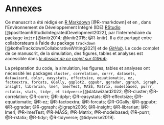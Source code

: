 # Annexes {-}

Ce manuscrit a été rédigé en [R Markdown](https://rmarkdown.rstudio.com) [@R-rmarkdown] et en \LaTeX, dans l'Environnement de Développement Intégré (IDE) [RStudio](https://posit.co/) [@positteamRStudioIntegratedDevelopment2022], par l'intermédiaire du package `knitr` [@knitr2014; @knitr2015; @R-knitr]. Il a été partagé entre collaborateurs à l'aide du package `trackdown` [@kotheTrackdownCollaborativeWriting2021] et de [*GitHub*](https://github.com/). Le code complet de ce manuscrit, de la simulation, des figures, tables et analyses est accessible dans [*le dossier de ce projet sur GitHub*](https://github.com/m-delem/aphantasia_project.git).     

La préparation du code, la simulation, les figures, tables et analyses ont nécessité les packages `cluster, correlation, corrr, datasets, datawizard, dplyr, easystats, effectsize, equatiomatic, ez, factoextra, forcats, GGally, ggplot2, ggpubr, ggradar, ggraph, igraph, insight, librarian, lme4, lmerTest, MASS, Matrix, modelbased, purrr, rstatix, stats, tidyr, et tidyverse` [@datawizard2022; @R-cluster; @R-correlation; @R-corrr; @R-dplyr; @R-easystats; @R-effectsize; @R-equatiomatic; @R-ez; @R-factoextra; @R-forcats; @R-GGally; @R-ggpubr; @R-ggradar; @R-ggraph; @igraph2006; @R-insight; @R-librarian; @R-lme4; @R-lmerTest; @R-MASS; @R-Matrix; @R-modelbased; @R-purrr; @R-rstatix; @R-tidyr; @R-tidyverse; @tidyverse2019].

<!-- Ajouter les tableaux summary des moyennes et écarts types de chaque groupe à chaque score dans la simulation -->

